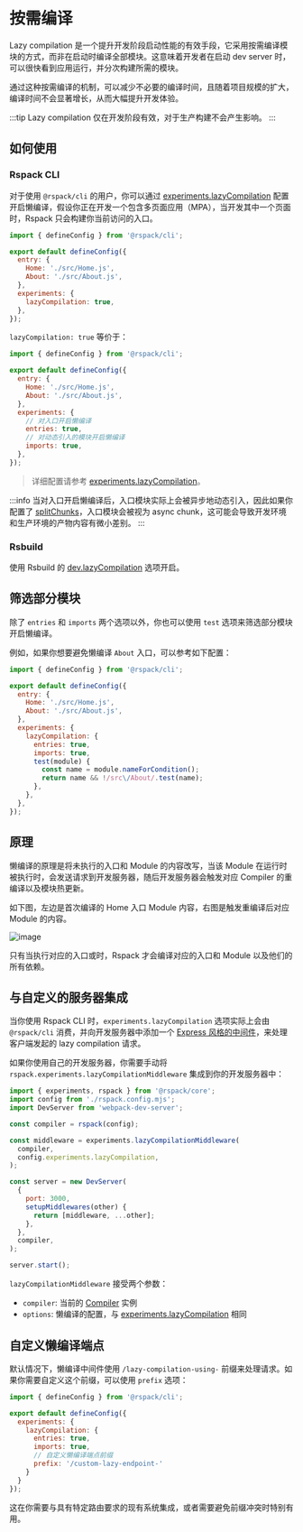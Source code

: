 # 按需编译

Lazy compilation 是一个提升开发阶段启动性能的有效手段，它采用按需编译模块的方式，而非在启动时编译全部模块。这意味着开发者在启动 dev server 时，可以很快看到应用运行，并分次构建所需的模块。

通过这种按需编译的机制，可以减少不必要的编译时间，且随着项目规模的扩大，编译时间不会显著增长，从而大幅提升开发体验。

:::tip
Lazy compilation 仅在开发阶段有效，对于生产构建不会产生影响。
:::

## 如何使用

### Rspack CLI

对于使用 `@rspack/cli` 的用户，你可以通过 [experiments.lazyCompilation](/config/experiments#experimentslazycompilation) 配置开启懒编译，假设你正在开发一个包含多页面应用（MPA），当开发其中一个页面时，Rspack 只会构建你当前访问的入口。

```js title="rspack.config.mjs"
import { defineConfig } from '@rspack/cli';

export default defineConfig({
  entry: {
    Home: './src/Home.js',
    About: './src/About.js',
  },
  experiments: {
    lazyCompilation: true,
  },
});
```

`lazyCompilation: true` 等价于：

```js title="rspack.config.mjs"
import { defineConfig } from '@rspack/cli';

export default defineConfig({
  entry: {
    Home: './src/Home.js',
    About: './src/About.js',
  },
  experiments: {
    // 对入口开启懒编译
    entries: true,
    // 对动态引入的模块开启懒编译
    imports: true,
  },
});
```

> 详细配置请参考 [experiments.lazyCompilation](/config/experiments#experimentslazycompilation)。

:::info
当对入口开启懒编译后，入口模块实际上会被异步地动态引入，因此如果你配置了 [splitChunks](/config/optimization#optimizationsplitchunks)，入口模块会被视为 async chunk，这可能会导致开发环境和生产环境的产物内容有微小差别。
:::

### Rsbuild

使用 Rsbuild 的 [dev.lazyCompilation](https://rsbuild.dev/zh/config/dev/lazy-compilation) 选项开启。

## 筛选部分模块

除了 `entries` 和 `imports` 两个选项以外，你也可以使用 `test` 选项来筛选部分模块开启懒编译。

例如，如果你想要避免懒编译 `About` 入口，可以参考如下配置：

```js title="rspack.config.mjs"
import { defineConfig } from '@rspack/cli';

export default defineConfig({
  entry: {
    Home: './src/Home.js',
    About: './src/About.js',
  },
  experiments: {
    lazyCompilation: {
      entries: true,
      imports: true,
      test(module) {
        const name = module.nameForCondition();
        return name && !/src\/About/.test(name);
      },
    },
  },
});
```

## 原理

懒编译的原理是将未执行的入口和 Module 的内容改写，当该 Module 在运行时被执行时，会发送请求到开发服务器，随后开发服务器会触发对应 Compiler 的重编译以及模块热更新。

如下图，左边是首次编译的 Home 入口 Module 内容，右图是触发重编译后对应 Module 的内容。

![image](https://assets.rspack.dev/rspack/assets/lazy-proxy-module.png)

只有当执行对应的入口或时，Rspack 才会编译对应的入口和 Module 以及他们的所有依赖。

## 与自定义的服务器集成

当你使用 Rspack CLI 时，`experiments.lazyCompilation` 选项实际上会由 `@rspack/cli` 消费，并向开发服务器中添加一个 [Express 风格的中间件](https://expressjs.com/en/guide/using-middleware.html)，来处理客户端发起的 lazy compilation 请求。

如果你使用自己的开发服务器，你需要手动将 `rspack.experiments.lazyCompilationMiddleware` 集成到你的开发服务器中：

```js title="start.mjs"
import { experiments, rspack } from '@rspack/core';
import config from './rspack.config.mjs';
import DevServer from 'webpack-dev-server';

const compiler = rspack(config);

const middleware = experiments.lazyCompilationMiddleware(
  compiler,
  config.experiments.lazyCompilation,
);

const server = new DevServer(
  {
    port: 3000,
    setupMiddlewares(other) {
      return [middleware, ...other];
    },
  },
  compiler,
);

server.start();
```

`lazyCompilationMiddleware` 接受两个参数：

- `compiler`: 当前的 [Compiler](/api/javascript-api/compiler) 实例
- `options`: 懒编译的配置，与 [experiments.lazyCompilation](/config/experiments#experimentslazycompilation) 相同

## 自定义懒编译端点

默认情况下，懒编译中间件使用 `/lazy-compilation-using-` 前缀来处理请求。如果你需要自定义这个前缀，可以使用 `prefix` 选项：

```js title="rspack.config.mjs"
import { defineConfig } from '@rspack/cli';

export default defineConfig({
  experiments: {
    lazyCompilation: {
      entries: true,
      imports: true,
      // 自定义懒编译端点前缀
      prefix: '/custom-lazy-endpoint-'
    }
  }
});
```

这在你需要与具有特定路由要求的现有系统集成，或者需要避免前缀冲突时特别有用。
